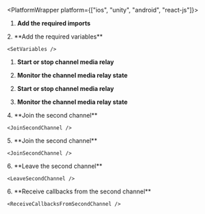 
<PlatformWrapper platform={["ios", "unity", "android", "react-js"]}>
1.  **Add the required imports**

    <ImportLibrary />
<PlatformWrapper notAllowed="react-js">
2.  **Add the required variables**

    <SetVariables />

1.  **Start or stop channel media relay**

    <StartStopChannelMediaRelay />

1.  **Monitor the channel media relay state**

    <MonitorChannelMediaRelayState />
</PlatformWrapper>
<PlatformWrapper platform="react-js">

2.  **Start or stop channel media relay**

    <StartStopChannelMediaRelay />

3.  **Monitor the channel media relay state**

    <MonitorChannelMediaRelayState />
</PlatformWrapper>
<PlatformWrapper platform="react-js">
4.  **Join the second channel**

    <JoinSecondChannel />
</PlatformWrapper>
<PlatformWrapper notAllowed="react-js">
5.  **Join the second channel**

    <JoinSecondChannel />
<PlatformWrapper platform="unity">
6.  **Leave the second channel**

    <LeaveSecondChannel />
</PlatformWrapper>
<PlatformWrapper notAllowed="unity">
6.  **Receive callbacks from the second channel**

    <ReceiveCallbacksFromSecondChannel />
</PlatformWrapper>
</PlatformWrapper>
</PlatformWrapper>